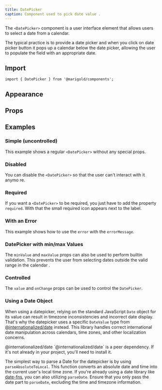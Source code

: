 ```yaml
---
title: DatePicker
caption: Component used to pick date value .
---
```


The `<DatePicker>` component is a user interface element that allows users to select a date from a calendar.

The typical practice is to provide a date picker and when you click on date picker button it pops up a calendar below the date picker, allowing the user to populate the field with an appropriate date.

## Import

```tsx
import { DatePicker } from '@marigold/components';
```

## Appearance

<AppearanceTable component={title} />

## Props

<PropsTable component={title} />

## Examples

### Simple (uncontrolled)

This example shows a regular `<DatePicker>` without any special props.

<ComponentDemo file="./date-picker-basic.demo.tsx" />

### Disabled

You can disable the `<DatePicker>` so that the user can't interact with it anymo re.

<ComponentDemo file="./date-picker-disabled.demo.tsx" />

### Required

If you want a `<DatePicker>` to be required, you just have to add the property `required`. With that the small required icon appears next to the label.

<ComponentDemo file="./date-picker-required.demo.tsx" />

### With an Error

This example shows how to use the `error` with the `errorMessage`.

<ComponentDemo file="./date-picker-error.demo.tsx" />

### DatePicker with min/max Values

The `minValue` and `maxValue` props can also be used to perform builtin validation. This prevents the user from selecting dates outside the valid range in the calendar .

<ComponentDemo file="./date-picker-min-max.demo.tsx" />

### Controlled

The `value` and `onChange` props can be used to control the `DatePicker`.

<ComponentDemo file="./date-picker-controlled.demo.tsx" />

### Using a Date Object

When using a datepicker, relying on the standard JavaScript `Date` object for its value can result in timezone inconsistencies and incorrect date display. That's why the datepicker uses a specific `DateValue` type from [@internationalized/date](https://react-spectrum.adobe.com/internationalized/date/) instead. This library handles correct international date manipulation across calendars, time zones, and other localization concerns.

<SectionMessage type="info">
  <SectionMessage.Title>@internationalized/date</SectionMessage.Title>
  <SectionMessage.Content>
    `@internationalized/date` is a peer dependency. If it's not already in your
    project, you'll need to install it.
  </SectionMessage.Content>
</SectionMessage>

The simplest way to parse a Date for the datepicker is by using `parseAbsoluteToLocal`. This function converts an absolute date and time into the current user's local time zone.
If you're already using a date library like [date-fns](https://date-fns.org/), you can also utilizing `parseDate`. Ensure that you only pass the date part to `parseDate`, excluding the time and timezone information.

<ComponentDemo file="./date-picker-with-date.demo.tsx" />
